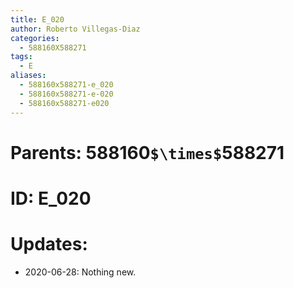 ```yaml
---
title: E_020
author: Roberto Villegas-Diaz
categories:
  - 588160X588271
tags:
  - E
aliases:
  - 588160x588271-e_020
  - 588160x588271-e-020
  - 588160x588271-e020
---
```


# **Parents**: 588160`$\times$`588271
# **ID**: E_020
# **Updates**: 
 - 2020-06-28: Nothing new.
